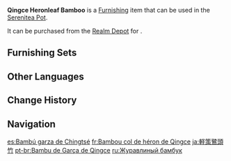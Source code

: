 {{Furnishing Infobox
|id             = 372317
|image          = Item Qingce Heronleaf Bamboo.png
|category       = Landform
|subcategory    = Tree
|quality        = 3
|adeptal_energy = 20
|load           = 50
|reduced_load   = 50
|description    = Green bamboo from [[Qingce Village|Mt. Qingce]].<br>This kind of bamboo has distinctive foliage, fuller towards the bottom and sparser towards the top, which reminds people of the long-necked herons that circle the skies in the area. Hence, they gave it the name "Heronleaf."
|source1        = [[Realm Depot]]
|source2        = [[Adeptal Mirror]]
}}
'''Qingce Heronleaf Bamboo''' is a [[Furnishing]] item that can be used in the [[Serenitea Pot]].

It can be purchased from the [[Realm Depot]] for {{Item|Realm Currency|30|x=80}}.

==Furnishing Sets==
{{Craft Usage|type=Furnishing Set}}

==Other Languages==
{{Other Languages
|en      = Qingce Heronleaf Bamboo
|zhs     = 轻策鹭顶竹
|zhs_rm  = Qīngcè Lùdǐng-zhú
|zht     = 輕策鷺頂竹
|zht_rm  = Qīngcè Lùdǐng-zhú
|zh_tl   = 
|ja      = 軽策鷺頭竹
|ja_rm   = Keisaku Rotouchiku{{Assumed}}
|ja_tl   = Qingce Heron Bamboo
|ko      = 경책 백로죽(白鷺竹)
|ko_rm   = Gyeongchaek Baekrojuk
|ko_tl   = Qingce White Heron Bamboo
|es      = Bambú garza de Chingtsé
|es_tl   = Qingce Heron Bamboo
|fr      = Bambou col de héron de Qingce
|fr_tl   = Heron's Neck Bamboo from Qingce
|ru      = Журавлиный бамбук
|ru_tl   = Crane Bamboo
|th      = ไผ่นกกระสาแห่ง Qingce
|th_rm   = 
|th_tl   = 
|vi      = Trúc Lộc Đỉnh
|vi_tl   = 
|de      = Qingce-Reiherbambus
|de_tl   = Qingce Heron Bamboo
|id      = Bambu Puncak Bangau Qingce
|id_tl   = Qingce Heron's Peak Bamboo
|pt      = Bambu de Garça de Qingce
|pt_tl   = 
|tr      = Qingce Balıkçıl Yapraklı Bambu Ağacı
|tr_tl   = 
|it      = Bambù collo d'airone di Qingce
|it_tl   = 
}}

==Change History==
{{Change History|1.5}}

==Navigation==
{{Furnishing Navbox|exterior}}

[[es:Bambú garza de Chingtsé]]
[[fr:Bambou col de héron de Qingce]]
[[ja:軽策鷺頭竹]]
[[pt-br:Bambu de Garça de Qingce]]
[[ru:Журавлиный бамбук]]
